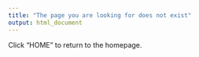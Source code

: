 ```yaml
---
title: "The page you are looking for does not exist"
output: html_document
---
```


Click "HOME" to return to the homepage.
